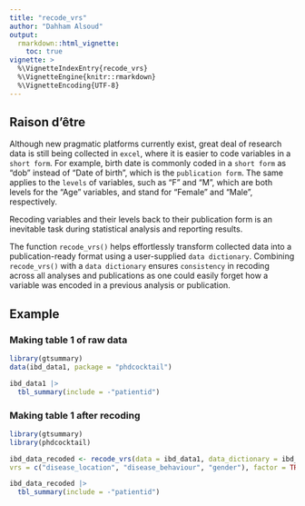 ```yaml
---
title: "recode_vrs"
author: "Dahham Alsoud"
output:
  rmarkdown::html_vignette:
    toc: true
vignette: >
  %\VignetteIndexEntry{recode_vrs}
  %\VignetteEngine{knitr::rmarkdown}
  %\VignetteEncoding{UTF-8}
---
```


## Raison d’être
Although new pragmatic platforms currently exist, great deal of research data is still being collected in `excel`, where it is easier to code variables in a `short form`. For example, birth date is commonly coded in a `short form` as "dob" instead of "Date of birth", which is the `publication form`. The same applies to the `levels` of variables, such as "F" and "M", which are both levels for the "Age" variables, and stand for "Female" and "Male", respectively.

Recoding variables and their levels back to their publication form is an inevitable task during statistical analysis and reporting results. 

The function `recode_vrs()` helps effortlessly transform collected data into a publication-ready format using a user-supplied `data dictionary`. Combining `recode_vrs()` with a `data dictionary` ensures `consistency` in recoding across all analyses and publications as one could easily forget how a variable was encoded in a previous analysis or publication. 

## Example
### Making table 1 of raw data
```r
library(gtsummary)
data(ibd_data1, package = "phdcocktail")

ibd_data1 |>
  tbl_summary(include = -"patientid")

```

### Making table 1 after recoding
```r
library(gtsummary)
library(phdcocktail)

ibd_data_recoded <- recode_vrs(data = ibd_data1, data_dictionary = ibd_data_dict,
vrs = c("disease_location", "disease_behaviour", "gender"), factor = TRUE)

ibd_data_recoded |>
  tbl_summary(include = -"patientid")

```
